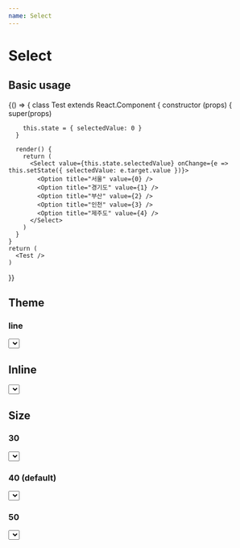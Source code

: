 ```yaml
---
name: Select
---
```



# Select

<PropsTable of={Select} />

## Basic usage

<Playground>
  {() => {
    class Test extends React.Component {
      constructor (props) {
        super(props)

        this.state = { selectedValue: 0 }
      }

      render() {
        return (
          <Select value={this.state.selectedValue} onChange={e => this.setState({ selectedValue: e.target.value })}>
            <Option title="서울" value={0} />
            <Option title="경기도" value={1} />
            <Option title="부산" value={2} />
            <Option title="인천" value={3} />
            <Option title="제주도" value={4} />
          </Select>
        )
      }
    }
    return (
      <Test />
    )
  }}
</Playground>

## Theme

### line

<Playground>
  <Select theme="line" value={0} onChange={e => console.log(e)}>
    <Option title="서울" value={0} />
    <Option title="경기도" value={1} />
    <Option title="부산" value={2} />
    <Option title="인천" value={3} />
    <Option title="제주도" value={4} />
  </Select>
</Playground>

## Inline

<Playground>
  <Select inline={true} value={0} onChange={e => console.log(e)}>
    <Option title="서울" value={0} />
    <Option title="경기도" value={1} />
    <Option title="부산" value={2} />
    <Option title="인천" value={3} />
    <Option title="제주도" value={4} />
  </Select>
</Playground>

## Size

### 30

<Playground>
  <Select size={30} value={0} onChange={e => console.log(e)}>
    <Option title="서울" value={0} />
    <Option title="경기도" value={1} />
    <Option title="부산" value={2} />
    <Option title="인천" value={3} />
    <Option title="제주도" value={4} />
  </Select>
</Playground>

### 40 (default)

<Playground>
  <Select size={40} value={0} onChange={e => console.log(e)}>
    <Option title="서울" value={0} />
    <Option title="경기도" value={1} />
    <Option title="부산" value={2} />
    <Option title="인천" value={3} />
    <Option title="제주도" value={4} />
  </Select>
</Playground>

### 50

<Playground>
  <Select size={50} value={0} onChange={e => console.log(e)}>
    <Option title="서울" value={0} />
    <Option title="경기도" value={1} />
    <Option title="부산" value={2} />
    <Option title="인천" value={3} />
    <Option title="제주도" value={4} />
  </Select>
</Playground>
